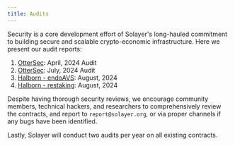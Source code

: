 ```yaml
---
title: Audits
---
```



Security is a core development effort of Solayer's long-hauled commitment to building secure and scalable crypto-economic infrastructure. Here we present our audit reports:

1. [OtterSec](https://github.com/solayer-labs/token-metadata/blob/07981c9059f64b50132a67c9db57219ed194678d/audit.pdf): April, 2024 Audit
2. [OtterSec](https://github.com/solayer-labs/solayer-improvement-proposal/blob/main/audits/OtterSec-audit-report-restaking-program.pdf): July, 2024 Audit
3. [Halborn - endoAVS](https://raw.githubusercontent.com/solayer-labs/solayer-improvement-proposal/main/audits/endoavs/Halborn-audit-report-endoavs-program.pdf): August, 2024
4. [Halborn - restaking](https://raw.githubusercontent.com/solayer-labs/solayer-improvement-proposal/main/audits/restaking/Halborn-audit-report-restaking-program.pdf): August, 2024

Despite having thorough security reviews, we encourage community members, technical hackers, and researchers to comprehensively review the contracts, and report to `report@solayer.org`, or via proper channels if any bugs have been identified.

Lastly, Solayer will conduct two audits per year on all existing contracts.
